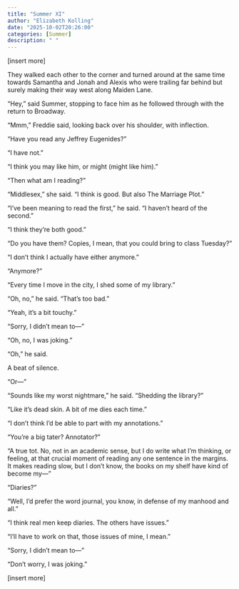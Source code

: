```yaml
---
title: "Summer XI"
author: "Elizabeth Kolling"
date: "2025-10-02T20:26:00"
categories: [Summer]
description: " "
---
```


[insert more]

They walked each other to the corner and turned around at the same time towards Samantha and Jonah and Alexis who were trailing far behind but surely making their way west along Maiden Lane.

“Hey,” said Summer, stopping to face him as he followed through with the return to Broadway. 

“Mmm,” Freddie said, looking back over his shoulder, with inflection. 

“Have you read any Jeffrey Eugenides?”

“I have not.”

“I think you may like him, or might (might like him).”

“Then what am I reading?” 

“Middlesex," she said. "I think is good. But also The Marriage Plot.”

“I’ve been meaning to read the first,” he said. “I haven’t heard of the second.”

“I think they’re both good.”

“Do you have them? Copies, I mean, that you could bring to class Tuesday?”

“I don’t think I actually have either anymore.”

“Anymore?”

“Every time I move in the city, I shed some of my library.”

“Oh, no,” he said. “That’s too bad.”

“Yeah, it’s a bit touchy.”

“Sorry, I didn’t mean to—”

“Oh, no, I was joking.” 

“Oh,” he said. 

A beat of silence.

“Or—”

“Sounds like my worst nightmare,” he said. “Shedding the library?”

“Like it’s dead skin. A bit of me dies each time.”

“I don’t think I’d be able to part with my annotations.” 

“You’re a big tater? Annotator?”

“A true tot. No, not in an academic sense, but I do write what I’m thinking, or feeling, at that crucial moment of reading any one sentence in the margins. It makes reading slow, but I don’t know, the books on my shelf have kind of become my—”

“Diaries?”

“Well, I’d prefer the word journal, you know, in defense of my manhood and all.”

“I think real men keep diaries. The others have issues.”

“I’ll have to work on that, those issues of mine, I mean.” 

“Sorry, I didn’t mean to—”

“Don’t worry, I was joking.” 

[insert more]